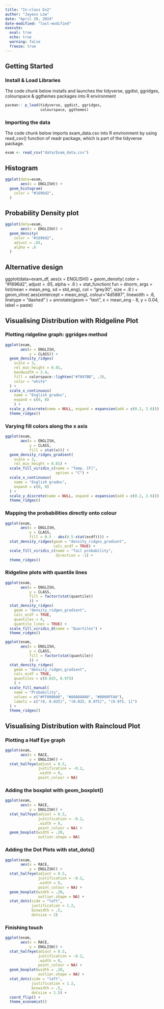 ```yaml
---
title: "In-class Ex2"
author: "Jayexx Low"
date: "April 20, 2024"
date-modified: "last-modified"
execute: 
  eval: true
  echo: true
  warning: false
  freeze: true
---
```


## Getting Started

### Install & Load Libraries

The code chunk below installs and launches the tidyverse, ggdist, ggridges, colourspace & ggthemes packages into R environment

```r
pacman:: p_load(tidyverse, ggdist, ggridges,
                colourspace, ggthemes)
```

### Importing the data

The code chunk below imports exam_data.csv into R environment by using read_csv() function of readr package, which is part of the tidyverse package.

```r
exam <- read_csv("data/Exam_data.csv")
```

## Histogram

```R
ggplot(data=exam, 
       aes(x = ENGLISH)) +
  geom_histogram(
    color = "#1696d2",
  )
```

## Probability Density plot

```R
ggplot(data=exam, 
       aes(x = ENGLISH)) +
  geom_density(
    color = "#1696d2",
    adjust = .65,
    alpha = .6
  )           
```

## Alternative design


ggplot(data=exam_df, 
       aes(x = ENGLISH)) +
  geom_density(
    color = "#1696d2",
    adjust = .65,
    alpha = .6
  ) +
  stat_function(
    fun = dnorm, args = list(mean = mean_eng,
                             sd = std_eng),
    col = "grey30",
    size = .8
  ) +
  geom_vline(
    aes(xintercept = mean_eng),
    colour="4d5887",
    linewidth = .6,
    linetype = "dashed"
    ) +
  annotate(geom = "text",
           x = mean_eng - 8,
           y = 0.04,
           label = paste)

## Visualising Distribution with Ridgeline Plot

### Plotting ridgeline graph: ggridges method

```R
ggplot(exam, 
       aes(x = ENGLISH, 
           y = CLASS)) +
  geom_density_ridges(
    scale = 3,
    rel_min_height = 0.01,
    bandwidth = 3.4,
    fill = colorspace::lighten("#7097BB", .3),
    color = "white"
  ) +
  scale_x_continuous(
    name = "English grades",
    expand = c(0, 0)
    ) +
  scale_y_discrete(name = NULL, expand = expansion(add = c(0.2, 2.6))) +
  theme_ridges()
```

### Varying fill colors along the x axis

```R
ggplot(exam, 
       aes(x = ENGLISH, 
           y = CLASS,
           fill = stat(x))) +
  geom_density_ridges_gradient(
    scale = 3,
    rel_min_height = 0.01) +
  scale_fill_viridis_c(name = "Temp. [F]",
                       option = "C") +
  scale_x_continuous(
    name = "English grades",
    expand = c(0, 0)
  ) +
  scale_y_discrete(name = NULL, expand = expansion(add = c(0.2, 2.6))) +
  theme_ridges()
```

### Mapping the probabilities directly onto colour

```R
ggplot(exam,
       aes(x = ENGLISH, 
           y = CLASS, 
           fill = 0.5 - abs(0.5-stat(ecdf)))) +
  stat_density_ridges(geom = "density_ridges_gradient", 
                      calc_ecdf = TRUE) +
  scale_fill_viridis_c(name = "Tail probability",
                       direction = -1) +
  theme_ridges()
```

### Ridgeline plots with quantile lines

```R
ggplot(exam,
       aes(x = ENGLISH, 
           y = CLASS, 
           fill = factor(stat(quantile))
           )) +
  stat_density_ridges(
    geom = "density_ridges_gradient",
    calc_ecdf = TRUE, 
    quantiles = 4,
    quantile_lines = TRUE) +
  scale_fill_viridis_d(name = "Quartiles") +
  theme_ridges()
```

```R
ggplot(exam,
       aes(x = ENGLISH, 
           y = CLASS, 
           fill = factor(stat(quantile))
           )) +
  stat_density_ridges(
    geom = "density_ridges_gradient",
    calc_ecdf = TRUE, 
    quantiles = c(0.025, 0.975)
    ) +
  scale_fill_manual(
    name = "Probability",
    values = c("#FF0000A0", "#A0A0A0A0", "#0000FFA0"),
    labels = c("(0, 0.025]", "(0.025, 0.975]", "(0.975, 1]")
  ) +
  theme_ridges()
```

## Visualising Distribution with Raincloud Plot

### Plotting a Half Eye graph

```R
ggplot(exam, 
       aes(x = RACE, 
           y = ENGLISH)) +
  stat_halfeye(adjust = 0.5,
               justification = -0.2,
               .width = 0,
               point_colour = NA)
```

### Adding the boxplot with geom_boxplot()

```R
ggplot(exam, 
       aes(x = RACE, 
           y = ENGLISH)) +
  stat_halfeye(adjust = 0.5,
               justification = -0.2,
               .width = 0,
               point_colour = NA) +
  geom_boxplot(width = .20,
               outlier.shape = NA)
```
### Adding the Dot Plots with stat_dots()

```R
ggplot(exam, 
       aes(x = RACE, 
           y = ENGLISH)) +
  stat_halfeye(adjust = 0.5,
               justification = -0.2,
               .width = 0,
               point_colour = NA) +
  geom_boxplot(width = .20,
               outlier.shape = NA) +
  stat_dots(side = "left", 
            justification = 1.2, 
            binwidth = .5,
            dotsize = 2)
```

### Finishing touch

```R
ggplot(exam, 
       aes(x = RACE, 
           y = ENGLISH)) +
  stat_halfeye(adjust = 0.5,
               justification = -0.2,
               .width = 0,
               point_colour = NA) +
  geom_boxplot(width = .20,
               outlier.shape = NA) +
  stat_dots(side = "left", 
            justification = 1.2, 
            binwidth = .5,
            dotsize = 1.5) +
  coord_flip() +
  theme_economist()
```

